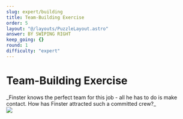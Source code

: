 ```yaml
---
slug: expert/building
title: Team-Building Exercise
order: 5
layout: "@/layouts/PuzzleLayout.astro"
answer: BY SWIPING RIGHT
keep_going: {}
round: 1
difficulty: "expert"
---
```


# Team-Building Exercise

<div style={{fontFamily: "DM Mono, sans-serif"}}>
_Finster knows the perfect team for this job - all he has to do is make contact. How has Finster attracted such a committed crew?_
</div>

<img src={expert.src} />
